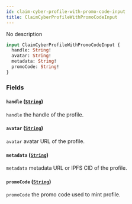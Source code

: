 ```yaml
---
id: claim-cyber-profile-with-promo-code-input
title: ClaimCyberProfileWithPromoCodeInput
---
```



No description

```graphql
input ClaimCyberProfileWithPromoCodeInput {
  handle: String!
  avatar: String!
  metadata: String!
  promoCode: String!
}
```


### Fields

#### `handle` ([`String`](/cyberconnect/reference/scalars/string))

`handle` the handle of the profile.


#### `avatar` ([`String`](/cyberconnect/reference/scalars/string))

`avatar` avatar URL of the profile.


#### `metadata` ([`String`](/cyberconnect/reference/scalars/string))

`metadata` metadata URL or IPFS CID of the profile.


#### `promoCode` ([`String`](/cyberconnect/reference/scalars/string))

`promoCode` the promo code used to mint profile.




